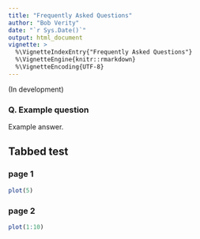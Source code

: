 ```yaml
---
title: "Frequently Asked Questions"
author: "Bob Verity"
date: "`r Sys.Date()`"
output: html_document
vignette: >
  %\VignetteIndexEntry{"Frequently Asked Questions"}
  %\VignetteEngine{knitr::rmarkdown}
  %\VignetteEncoding{UTF-8}
---
```


(In development)

### Q. Example question

Example answer.

## Tabbed test {.tabset .tabset-fade}

### page 1

```r
plot(5)
```

### page 2

```r
plot(1:10)
```
